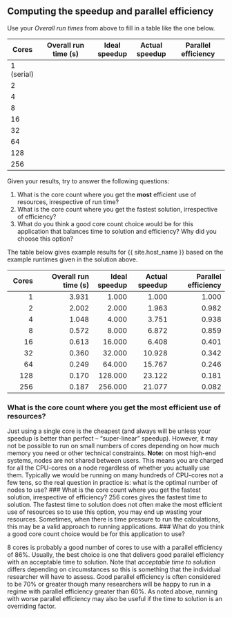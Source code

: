 ::: challenge
## Computing the speedup and parallel efficiency
Use your *Overall run times* from above to fill in a table like the one below.

| Cores      | Overall run time (s) | Ideal speedup | Actual speedup | Parallel efficiency |
|------------|----------------------|---------------|----------------|---------------------|
| 1 (serial) |                      |               |                |                     |
| 2          |                      |               |                |                     |
| 4          |                      |               |                |                     |                   
| 8          |                      |               |                |                     | 
| 16         |                      |               |                |                     |
| 32         |                      |               |                |                     |
| 64         |                      |               |                |                     |             
| 128        |                      |               |                |                     |
| 256        |                      |               |                |                     |

Given your results, try to answer the following questions:

1. What is the core count where you get the **most** efficient use of resources, irrespective
  of run time?
2. What is the core count where you get the fastest solution, irrespective of efficiency?
3. What do you think a good core count choice would be for this application that balances
   time to solution and efficiency? Why did you choose this option?

::: solution

The table below gives example results for {{ site.host_name }} based on the example 
runtimes given in the solution above.

| Cores      | Overall run time (s) | Ideal speedup | Actual speedup | Parallel efficiency |
|-----------:|---------------------:|--------------:|---------------:|--------------------:|
|          1 |                3.931 |         1.000 |          1.000 |               1.000 |
|          2 |                2.002 |         2.000 |          1.963 |               0.982 |
|          4 |                1.048 |         4.000 |          3.751 |               0.938 |
|          8 |                0.572 |         8.000 |          6.872 |               0.859 |
|         16 |                0.613 |        16.000 |          6.408 |               0.401 |
|         32 |                0.360 |        32.000 |         10.928 |               0.342 |
|         64 |                0.249 |        64.000 |         15.767 |               0.246 |
|        128 |                0.170 |       128.000 |         23.122 |               0.181 |
|        256 |                0.187 |       256.000 |         21.077 |               0.082 |

### What is the core count where you get the **most** efficient use of resources?
Just using a single core is the cheapest (and always will be unless your speedup is better
than perfect – “super-linear” speedup). However, it may not be possible to run on small
numbers of cores depending on how much memory you need or other technical constraints.
**Note:** on most high-end systems, nodes are not shared between users. This means you are
charged for all the CPU-cores on a node regardless of whether you actually use them. Typically
we would be running on many hundreds of CPU-cores not a few tens, so the real question in
practice is: what is the optimal number of nodes to use?
### What is the core count where you get the fastest solution, irrespective of efficiency?
256 cores gives the fastest time to solution.
The fastest time to solution does not often make the most efficient use of resources so 
to use this option, you may end up wasting your resources. Sometimes, when there is 
time pressure to run the calculations, this may be a valid approach to running 
applications.
### What do you think a good core count choice would be for this application to use?

8 cores is probably a good number of cores to use with a parallel efficiency of 86%.
Usually, the best choice is one that delivers good parallel efficiency with an acceptable
time to solution. Note that *acceptable time to solution* differs depending on circumstances
so this is something that the individual researcher will have to assess. Good parallel
efficiency is often considered to be 70% or greater though many researchers will be happy
to run in a regime with parallel efficiency greater than 60%. As noted above, running with
worse parallel efficiency may also be useful if the time to solution is an overriding factor.

:::
:::